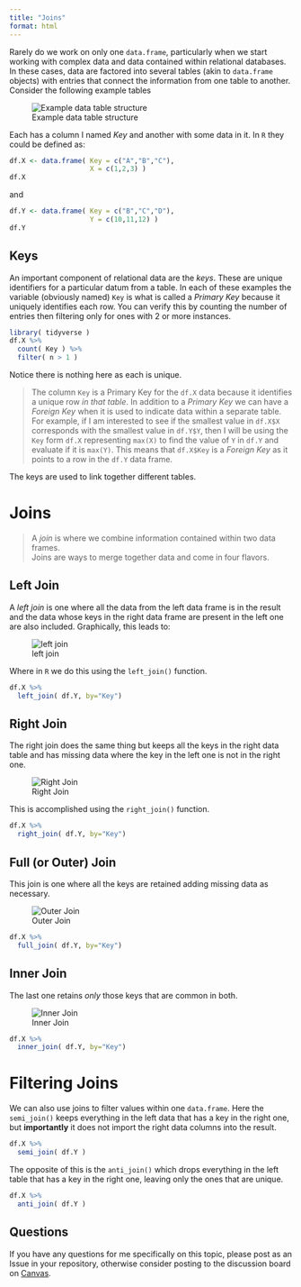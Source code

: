 ```yaml
---
title: "Joins"
format: html
---
```




Rarely do we work on only one `data.frame`, particularly when we start working with complex data and data contained within relational databases.  In these cases, data are factored into several tables (akin to `data.frame` objects) with entries that connect the information from one table to another.   Consider the following example tables


![Example data table structure](https://live.staticflickr.com/65535/50427672632_24e45139a8_c_d.jpg)


Each has a column I named *Key* and another with some data in it.  In `R` they could be defined as:

```r
df.X <- data.frame( Key = c("A","B","C"),
                    X = c(1,2,3) )
df.X
```
and 

```r
df.Y <- data.frame( Key = c("B","C","D"),
                    Y = c(10,11,12) )
df.Y
```


## Keys

An important component of relational data are the *keys*.  These are unique identifiers for a particular datum from a table.  In each of these examples the variable (obviously named) `Key` is what is called a *Primary Key* because it uniquely identifies each row.  You can verify this by counting the number of entries then filtering only for ones with 2 or more instances.

```r
library( tidyverse )
df.X %>%
  count( Key ) %>%
  filter( n > 1 )
```

Notice there is nothing here as each is unique.

> The column `Key` is a Primary Key for the `df.X` data because it identifies a unique row *in that table*.
In addition to a *Primary Key* we can have a *Foreign Key* when it is used to indicate data within a separate table.  For example, if I am interested to see if the smallest value in `df.X$X` corresponds with the smallest value in `df.Y$Y`, then I will be using the `Key` form `df.X` representing `max(X)` to find the value of `Y` in `df.Y` and evaluate if it is `max(Y)`.  This means that `df.X$Key` is a *Foreign Key* as it points to a row in the `df.Y` data frame.

The keys are used to link together different tables.



# Joins

> A *join* is where we combine information contained within two data frames.  
Joins are ways to merge together data and come in four flavors.  

## Left Join

A *left join* is one where all the data from the left data frame is in the result and the data whose keys in the right data frame are present in the left one are also included.  Graphically, this leads to:


![left join](https://live.staticflickr.com/65535/50427817371_678f0f64c7_c_d.jpg)

Where in `R` we do this using the `left_join()` function. 

```r
df.X %>%
  left_join( df.Y, by="Key")
```



## Right Join

The right join does the same thing but keeps all the keys in the right data table and has missing data where the key in the left one is not in the right one.

![Right Join](https://live.staticflickr.com/65535/50427125528_0de6281475_c_d.jpg)

This is accomplished using the `right_join()` function.

```r
df.X %>%
  right_join( df.Y, by="Key")
```



## Full (or Outer) Join

This join is one where all the keys are retained adding missing data as necessary.


![Outer Join](https://live.staticflickr.com/65535/50427993992_4ccede1574_c_d.jpg)

```r
df.X %>%
  full_join( df.Y, by="Key")
```


## Inner Join

The last one retains *only* those keys that are common in both.

![Inner Join](https://live.staticflickr.com/65535/50427125683_ac44eb1500_c_d.jpg)

```r
df.X %>%
  inner_join( df.Y, by="Key")
```






# Filtering Joins

We can also use joins to filter values within one `data.frame`.  Here the `semi_join()` keeps everything in the left data that has a key in the right one, but **importantly** it does not import the right data columns into the result.


```r
df.X %>%
  semi_join( df.Y )
```

The opposite of this is the `anti_join()` which drops everything in the left table that has a key in the right one, leaving only the ones that are unique.

```r
df.X %>%
  anti_join( df.Y )
```




## Questions

If you have any questions for me specifically on this topic, please post as an Issue in your repository, otherwise consider posting to the discussion board on [Canvas](https://canvas.vcu.edu).
